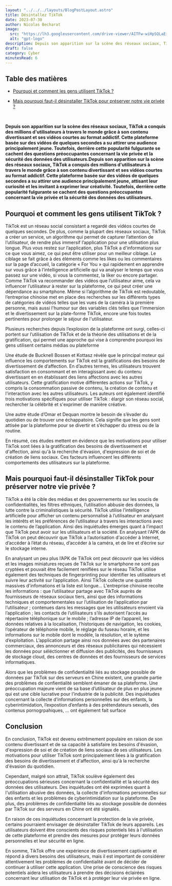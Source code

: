 ```yaml
---
layout: "../../../layouts/BlogPostLayout.astro"
title: Désintallez TikTok
date: 2023-07-30
author: Nicolas Becharat
image:
  src: "https://lh3.googleusercontent.com/drive-viewer/AITFw-wiHpSQLaEiRshC1iZEFqAFn9yUIlh8RnATGJrQuIKbXpTxSUVP8f3LFhD5WindTqR2clQ1yk9vhRfAt4Z-yJ15QlrHRQ=s2560"
  alt: "gpt-logo"
description: Depuis son apparition sur la scène des réseaux sociaux, TikTok a conquis des millions d'utilisateurs à travers le monde grâce à son contenu divertissant et ses vidéos courtes au format addictif. Cette plateforme basée sur des vidéos de quelques secondes a su attirer une audience principalement jeune. Toutefois, derrière cette popularité fulgurante se cachent des questions préoccupantes concernant la vie privée et la sécurité des données des utilisateurs.
draft: false
category: Cyber
minutesRead: 6
---
```


## Table des matières

* [Pourquoi et comment les gens utilisent TikTok ?](#pourquoi-et-comment-les-gens-utilisent-tiktok)


* [Mais pourquoi faut-il désinstaller TikTok pour préserver notre vie privée ?](#mais-pourquoi-faut-il-désinstaller-tiktok-pour-préserver-notre-vie-privée)


<br/>

**Depuis son apparition sur la scène des réseaux sociaux, TikTok a conquis des millions d'utilisateurs à travers le monde grâce à son contenu divertissant et ses vidéos courtes au format addictif. Cette plateforme basée sur des vidéos de quelques secondes a su attirer une audience principalement jeune. Toutefois, derrière cette popularité fulgurante se cachent des questions préoccupantes concernant la vie privée et la sécurité des données des utilisateurs.Depuis son apparition sur la scène des réseaux sociaux, TikTok a conquis des millions d'utilisateurs à travers le monde grâce à son contenu divertissant et ses vidéos courtes au format addictif. Cette plateforme basée sur des vidéos de quelques secondes a su attirer une audience principalement jeune, attisant leur curiosité et les invitant à exprimer leur créativité. Toutefois, derrière cette popularité fulgurante se cachent des questions préoccupantes concernant la vie privée et la sécurité des données des utilisateurs.**


## Pourquoi et comment les gens utilisent TikTok ? 

TikTok est un réseau social consistant a regardé des vidéos courtes de quelques secondes. De plus, comme la plupart des réseaux sociaux, TikTok a créer un service, un algorithme qui permet de capturer l’attention de l’utilisateur, de rendre plus immersif l’application pour une utilisation plus longue. Plus vous restez sur l’application, plus TikTok a d'informations sur ce que vous aimez, ce qui peut être utiliser pour un meilleur ciblage. Le ciblage se fait grâce à des éléments comme les likes ou les commentaires sur la page d’accueil, la catégorie « For You » qui rapidement en apprendre sur vous grâce à l’intelligence artificielle qui va analyser le temps que vous passez sur une vidéo, si vous la commentez, la liker ou encore partager. Comme TikTok va recommander des vidéos que l’utilisateur aime, cela va influencer l’utilisateur à rester sur la plateforme, ce qui peut créer une dépendance au smartphone. 
Même si l’algorithme de TikTok est redoutable, l’entreprise chinoise met en place des recherches sur les différents types de catégories de vidéos telles que les vues de la caméra à la première personne, mais aussi l'humour sur des variables clés telles que l'immersion et le divertissement sur la plate-forme TikTok, encore une fois toutes pertinentes pour prolonger le séjour de l'utilisateur.

Plusieurs recherches depuis l’explosion de la plateforme ont surgi, celles-ci portent sur l’utilisation de TikTok et de la théorie des utilisations et de la gratification, qui permet une approche qui vise à comprendre pourquoi les gens utilisent certains médias ou plateforme

Une étude de Bucknell Bossen et Kottasz révèle que le principal moteur qui influence les comportements sur TikTok est la gratifications des besoins de divertissement de d’affection. En d’autres termes, les utilisateurs trouvent satisfaction en consommant et en interagissant avec du contenu divertissant en en établissant des liens affections avec les autres utilisateurs. 
Cette gratification motive différentes actions sur TikTok, y compris la consommation passive de contenu, la création de contenu et l'interaction avec les autres utilisateurs. Les auteurs ont également identifié trois motivations spécifiques pour utiliser TikTok : élargir son réseau social, rechercher la célébrité et s'exprimer de manière créative.

Une autre étude d’Omar et Dequan montre le besoin de s’évader du quotidien ou de trouver une échappatoire. Cela signifie que les gens sont attisée par la plateforme pour se divertir et s’échapper du stress ou de la routine. 

En résumé, ces études mettent en évidence que les motivations pour utiliser TikTok sont liées à la gratification des besoins de divertissement et d'affection, ainsi qu'à la recherche d'évasion, d'expression de soi et de création de liens sociaux. Ces facteurs influencent les différents comportements des utilisateurs sur la plateforme.

## Mais pourquoi faut-il désinstaller TikTok pour préserver notre vie privée ?

TikTok a été la cible des médias et des gouvernements sur les soucis de confidentialités, les filtres ethniques, l’utilisation abbusie des données, la lutte contre la criminalistiques la sécurité. 
TikTok utilise l’intelligence artificielle pour afficher un contenu personnalisé à l’utilisateur en analysant les intérêts et les préférences de l’utilisateur à travers les interactions avec le contenu de l’application. Ainsi des inquiétudes émerges quant à l’impact que TikTok peut avoir sur les utilisateurs et la société. 
En analysant l'APK de TikTok on peut découvrir que TikTok a l’autorisation d'accéder à Internet, d’accéder à l’état du réseau, d’accéder à la caméra, et de lire et d’écrire sur le stockage interne. 
 
En analysant un peu plus l’APK de TikTok ont peut découvrir que les vidéos et les images miniatures reçues de TikTok sur le smartphone ne sont pas cryptées et pouvait être facilement reniflées sur le réseau 
TikTok utilise également des techniques de fingerprinting pour identifier les utilisateurs et suivre leur activité sur l’application.
Ainsi TikTok collecte une quantité massives d'infomations et la liste est longue... L'entreprise chinoise recolte les informations : que l’utilisateur partage avec TikTok auprès de fournisseurs de réseaux sociaux tiers, ainsi que des informations techniques et comportementales sur l’utilisation de l’application par l’utilisateur ; contenues dans les messages que les utilisateurs envoient via l’application ; les contacts de l’utilisateurs s’ils autorisent l’accès au répertaoire téléphonique sur le mobile ; l’adresse IP de l’appareil, les données relatives à la localisation, l’historiques de navigation, les cookies, l’opérateur de téléphonie mobile, le réglage du fuseau horaire, et les informations sur le mobile dont le modèle, la résolution, et le sytème d’exploitation. L’application partage ainsi nos données avec des partenaires commerciaux, des annonceurs et des réseaux publicitaires qui nécessient les données pour séléctionner et diffusion des publicités, des fournisseurs de stockage cloud, des centres de données et des fournisseurs de services informatiques. 

Alors que les problèmes de confidentialité liés au stockage possible de données par TikTok sur des serveurs en Chine existent, une grande partie des problèmes de confientialité semblent émaner de sa plateforme. Une préoccupation majeure vient de sa base d’utilisateur de plus en plus jeune qui est une cible lucrative pour l’industrie de la publicité. Des inquiétudes concernant la collecte d’informations personnelles sur des enfants, la cyberintimidation, l’expostion d’enfants à des prétendateurs sexuels, des contenus pornogrpahiques, … ont également fait surface

## Conclusion
En conclusion, TikTok est devenu extrêmement populaire en raison de son contenu divertissant et de sa capacité à satisfaire les besoins d'évasion, d'expression de soi et de création de liens sociaux de ses utilisateurs. Les motivations pour utiliser TikTok sont principalement liées à la gratification des besoins de divertissement et d'affection, ainsi qu'à la recherche d'évasion du quotidien.

Cependant, malgré son attrait, TikTok soulève également des préoccupations sérieuses concernant la confidentialité et la sécurité des données des utilisateurs. Des inquiétudes ont été exprimées quant à l'utilisation abusive des données, la collecte d'informations personnelles sur des enfants et les problèmes de cyberintimidation sur la plateforme. De plus, des problèmes de confidentialité liés au stockage possible de données par TikTok sur des serveurs en Chine ont été signalés.

En raison de ces inquiétudes concernant la protection de la vie privée, certains pourraient envisager de désinstaller TikTok de leurs appareils. Les utilisateurs doivent être conscients des risques potentiels liés à l'utilisation de cette plateforme et prendre des mesures pour protéger leurs données personnelles et leur sécurité en ligne.

En somme, TikTok offre une expérience de divertissement captivante et répond à divers besoins des utilisateurs, mais il est important de considérer attentivement les problèmes de confidentialité avant de décider de continuer à utiliser cette application. Une prise de conscience des risques potentiels aidera les utilisateurs à prendre des décisions éclairées concernant leur utilisation de TikTok et à protéger leur vie privée en ligne.